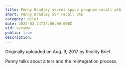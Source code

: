 ```yaml
---
title: Penny Bradley secret space program recall pt6
short: Penny Bradley SSP recall pt6
category: pilot
date: 2022-03-24T23:06:00.000Z
vid: vvvsmw
public: true
description:
---
```

Originally uploaded on Aug. 9, 2017 by Reality Brief.

Penny talks about alters and the reintegration process.

